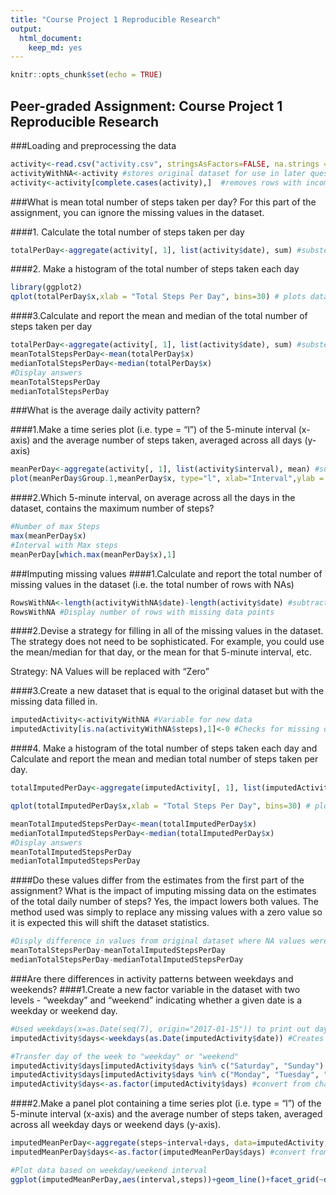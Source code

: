 ---
title: "Course Project 1 Reproducible Research"
output: 
  html_document: 
    keep_md: yes
---

```{r setup, include=FALSE}
knitr::opts_chunk$set(echo = TRUE)
```

## Peer-graded Assignment: Course Project 1 Reproducible Research

###Loading and preprocessing the data

```{r Load Data}

activity<-read.csv("activity.csv", stringsAsFactors=FALSE, na.strings = "NA") #Read in Dataset (Make sure to set working Directory)
activityWithNA<-activity #stores original dataset for use in later question
activity<-activity[complete.cases(activity),]  #removes rows with incomplete data 

```


###What is mean total number of steps taken per day? For this part of the assignment, you can ignore the missing values in the dataset.

####1. Calculate the total number of steps taken per day

```{r Total Steps Per Day}
totalPerDay<-aggregate(activity[, 1], list(activity$date), sum) #substes data based on dates and sums data per day
```

####2. Make a histogram of the total number of steps taken each day

```{r Histogram of Total Steps Per Day}
library(ggplot2) 
qplot(totalPerDay$x,xlab = "Total Steps Per Day", bins=30) # plots data
```

####3.Calculate and report the mean and median of the total number of steps taken per day

```{r Mean and Median Steps Per Day}
totalPerDay<-aggregate(activity[, 1], list(activity$date), sum) #substes data based on dates
meanTotalStepsPerDay<-mean(totalPerDay$x) 
medianTotalStepsPerDay<-median(totalPerDay$x) 
#Display answers
meanTotalStepsPerDay
medianTotalStepsPerDay
```

###What is the average daily activity pattern?

####1.Make a time series plot (i.e. type = "l") of the 5-minute interval (x-axis) and the average number of steps taken, averaged across all days (y-axis)
```{r Mean Steps Per Day}
meanPerDay<-aggregate(activity[, 1], list(activity$interval), mean) #substes data based on Interval
plot(meanPerDay$Group.1,meanPerDay$x, type="l", xlab="Interval",ylab = "Mean Steps Per Day")
```

####2.Which 5-minute interval, on average across all the days in the dataset, contains the maximum number of steps?
```{r Max Steps Per Day}
#Number of max Steps
max(meanPerDay$x)
#Interval with Max steps
meanPerDay[which.max(meanPerDay$x),1]
```

###Imputing missing values
####1.Calculate and report the total number of missing values in the dataset (i.e. the total number of rows with NAs)
```{r Count of missing rows}
RowsWithNA<-length(activityWithNA$date)-length(activity$date) #subtracts dataset where NA rows were removed from original dataset 
RowsWithNA #Display number of rows with missing data points
```

####2.Devise a strategy for filling in all of the missing values in the dataset. The strategy does not need to be sophisticated. For example, you could use the mean/median for that day, or the mean for that 5-minute interval, etc.

Strategy: NA Values will be replaced with "Zero"

####3.Create a new dataset that is equal to the original dataset but with the missing data filled in.
```{r Imputed Values}
imputedActivity<-activityWithNA #Variable for new data
imputedActivity[is.na(activityWithNA$steps),1]<-0 #Checks for missing data and assigns zero in the "Steps" Column
```

####4. Make a histogram of the total number of steps taken each day and Calculate and report the mean and median total number of steps taken per day. 

```{r Plot of imputed Values}
totalImputedPerDay<-aggregate(imputedActivity[, 1], list(imputedActivity$date), sum) #substes data based on dates and sums data per day

qplot(totalImputedPerDay$x,xlab = "Total Steps Per Day", bins=30) # plots data

meanTotalImputedStepsPerDay<-mean(totalImputedPerDay$x) 
medianTotalImputedStepsPerDay<-median(totalImputedPerDay$x) 
#Display answers
meanTotalImputedStepsPerDay
medianTotalImputedStepsPerDay
```

####Do these values differ from the estimates from the first part of the assignment? What is the impact of imputing missing data on the estimates of the total daily number of steps?
Yes, the impact lowers both values. The method used was simply to replace any missing values with a zero value so it is expected this will shift the dataset statistics.

```{r Difference in Imputed Dataset}
#Disply difference in values from original dataset where NA values were ignored:
meanTotalStepsPerDay-meanTotalImputedStepsPerDay
medianTotalStepsPerDay-medianTotalImputedStepsPerDay
```

###Are there differences in activity patterns between weekdays and weekends?
####1.Create a new factor variable in the dataset with two levels - "weekday" and "weekend" indicating whether a given date is a weekday or weekend day.
```{r Factor for weekdays and Weekends}
#Used weekdays(x=as.Date(seq(7), origin="2017-01-15")) to print out days of week
imputedActivity$days<-weekdays(as.Date(imputedActivity$date)) #Creates a new column and fills it with the day of the week based on the date

#Transfer day of the week to "weekday" or "weekend"
imputedActivity$days[imputedActivity$days %in% c("Saturday", "Sunday") ] <- "weekend" 
imputedActivity$days[imputedActivity$days %in% c("Monday", "Tuesday", "Wednesday", "Thursday", "Friday" ) ] <- "weekday"
imputedActivity$days<-as.factor(imputedActivity$days) #convert from char to factor

```
####2.Make a panel plot containing a time series plot (i.e. type = "l") of the 5-minute interval (x-axis) and the average number of steps taken, averaged across all weekday days or weekend days (y-axis).
```{r weekend plot}

imputedMeanPerDay<-aggregate(steps~interval+days, data=imputedActivity, mean) #Finds mean and groups based on interval
imputedMeanPerDay$days<-as.factor(imputedMeanPerDay$days) #convert from char to factor

#Plot data based on weekday/weekend interval
ggplot(imputedMeanPerDay,aes(interval,steps))+geom_line()+facet_grid(~days)# weekdays(as.Date(imputedActivity$date))
```
